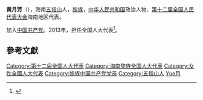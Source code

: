 '''黄月芳'''（{{bd|1966年||}}），海南[[五指山|五指山]]人，[[黎族|黎族]]，[[中华人民共和国|中华人民共和国]]政治人物、[[第十二届全国人民代表大会|第十二届全国人民代表大会]]海南地区代表。

加入[[中国共产党|中国共产党]]。2013年，担任全国人大代表<ref>{{cite news|title=全国人大代表信息-黄月芳|url= http://210.82.31.1:8084/delegate/viewDelegate.action?dbid=122034|accessdate=2013-04-05|newspaper=全国人大网}}{{Dead link|date=2020年1月 |bot=InternetArchiveBot |fix-attempted=yes }}</ref>。

==參考文獻==
{{reflist}}

{{中华人民共和国政治人物小作品}}
{{DEFAULTSORT:Huang黃}}
[[Category:第十二届全国人大代表|Category:第十二届全国人大代表]]
[[Category:海南黎族全国人大代表|Category:海南黎族全国人大代表]]
[[Category:女性全國人大代表|Category:女性全國人大代表]]
[[Category:黎族中国共产党党员|Category:黎族中国共产党党员]]
[[Category:五指山人|Category:五指山人]]
[[Category:黃姓|Yue月]]